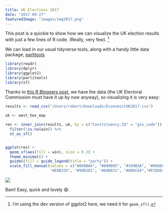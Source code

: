 ```yaml
---
title: UK Elections 2017
date: "2017-09-27"
featuredImage: "images/img2017.png"
---
```


This post is a quickie to show how we can visualize the UK election results with just a few lines of R code. (Really, very few). [^1]

We can load in our usual tidyverse tools, along with a handy little data package, [parlitools](https://github.com/EvanOdell/parlitools).

```r
library(readr)
library(dplyr)
library(ggplot2)
library(parlitools)
library(sf)
```

Thanks to [this R Bloggers post](https://www.r-bloggers.com/uk-2017-general-election-results-data/), we have the data (the UK Electoral Commission must have it up by now anyway), so visualizing it is very easy:

```r
results <- read_csv("/Users/robert/Downloads/EconomistUK2017.csv")

uk <- west_hex_map

res <- inner_join(results, uk, by = c("Constituency.ID" = "gss_code")) %>%
  filter(!is.na(win)) %>%
  st_as_sf()


ggplot(res) +
  geom_sf(aes(fill = win), size = 0.2) +
  theme_minimal() +
  guides(fill = guide_legend(title = "party")) +
  scale_fill_manual(values = c("#006BA4", "#800B05", "#349B3A", "#888888", "#DB434E",
                    "#E8B335", "#98B3D1", "#60B031", "#8DDC64","#FCDD02"))
```

![](images/uk.png)

Bam! Easy, quick and lovely 😄.

[^1]: I’m using the dev version of ggplot2 here, we need it for `geom_sf()`.
